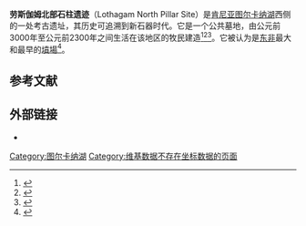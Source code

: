 {{Infobox ancient site
 |name = 劳斯伽姆北部石柱遗迹
 |alternate_name =
 |map_type = Kenya
 |map_size =
 |relief = yes
 |map_caption = 劳斯伽姆北部石柱遗迹
 |coordinates = {{coord|3.422778|35.802778|type:landmark_region: |display=inline,title}}
 |location = 肯尼亞[[图尔卡纳湖|图尔卡纳湖]]
 |region =
 |type = 
 |part_of =
 |length =
 |width =
 |area =
 |height = 
 |builder =
 |material =  
 |built =  
 |abandoned =
 |epochs =
 |cultures =
 |dependency_of =
 |occupants =
 |event =
 |excavations =
 |archaeologists =
 |condition =
 |ownership =  
 |management =  
 |public_access =
 |website =  
 |notes =
| designation1          =  
| designation1_offname  =  
| designation1_date     =  
| designation1_number   = 
| designation1_criteria =  
| designation1_type     =  
| designation1_free1name =  
| designation1_free1value =  
}}'''劳斯伽姆北部石柱遗迹'''（Lothagam North Pillar Site）是[[肯尼亚|肯尼亚]][[图尔卡纳湖|图尔卡纳湖]]西侧的一处考古遗址，其历史可追溯到新石器时代。它是一个公共墓地，由公元前3000年至公元前2300年之间生活在该地区的牧民建造<ref name="Hildebrand">{{Cite journal|title=A monumental cemetery built by eastern Africa's first herders near Lake Turkana, Kenya|last=Hildebrand|first=Elisabeth|date=2018|journal=PNAS|issue=36|doi=10.1073/pnas.1721975115|volume=115|pages=8942–8947|pmc=6130363|pmid=30127016|display-authors=etal}}</ref><ref name="gizmodo">{{Cite web|title=Ancient Cemetery Packed With Hundreds of Bodies Discovered in Kenya|url=https://gizmodo.com/ancient-cemetery-packed-with-hundreds-of-bodies-discove-1828467180|author=Dvorsky|date=2018-08-20|first=George}}</ref><ref name="natgeo">{{Cite web|title=Ancient Riches Discovered at Mysterious Burial Monument|url=https://www.nationalgeographic.com/science/2018/08/news-ancient-pillar-monument-burial-mound-africa|author=Maya Wei-Haas|date=2018-08-20|work=National Geographic}}</ref>。它被认为是[[东非|东非]]最大和最早的[[墳場|墳場]]<ref name="livescience">{{Cite web|title=Massive, Ancient Stone Monument in Kenya Held More Than 500 Bodies, 400 Gerbil Teeth|url=https://www.livescience.com/63397-kenya-ancient-cemetery-monument-lothagam.html|author=Specktor|date=2018-08-22|first=Brandon|publisher=Live Science}}</ref>。

== 参考文献 ==
{{Reflist}}

== 外部链接 ==

* {{Cite web|title=Massive ancient cemetery built by early herders unearthed in Kenya|url=https://www.independent.co.uk/news/science/archaeology/cemetery-kenya-lothagam-north-pillar-site-east-africa-archaeology-a8499681.html|author=Josh Gabbatiss|date=2018-08-20|work=The Independent}}

[[Category:图尔卡纳湖|Category:图尔卡纳湖]]
[[Category:维基数据不存在坐标数据的页面|Category:维基数据不存在坐标数据的页面]]